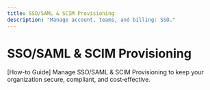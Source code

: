 ```yaml
---
title: SSO/SAML & SCIM Provisioning
description: "Manage account, teams, and billing: SSO."
---
```


# SSO/SAML & SCIM Provisioning

[How-to Guide] Manage SSO/SAML & SCIM Provisioning to keep your organization secure, compliant, and cost‑effective.
